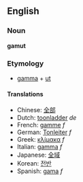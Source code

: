 ==English==
===Noun===
'''gamut'''

<!-- def(s) needed please -->
===Etymology===
*[[gamma]] + [[ut]]
====Translations====
*Chinese: [[全部]]
*Dutch: [[toonladder]] ''de''
*French: [[gamme]] ''f''
*German: [[Tonleiter]] ''f''
*Greek: [[κλίμακα]] ''f''
*Italian: [[gamma]] ''f''
*Japanese: [[全域]]
*Korean: [[전반]]
*Spanish: [[gama]] ''f''